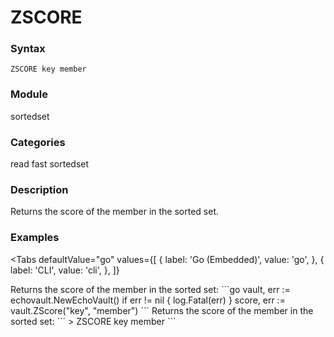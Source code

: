 
# ZSCORE

### Syntax
```
ZSCORE key member
```

### Module
<span className="acl-category">sortedset</span>

### Categories 
<span className="acl-category">read</span>
<span className="acl-category">fast</span>
<span className="acl-category">sortedset</span>

### Description 
Returns the score of the member in the sorted set.

### Examples

<Tabs
  defaultValue="go"
  values={[
    { label: 'Go (Embedded)', value: 'go', },
    { label: 'CLI', value: 'cli', },
  ]}
>
  <TabItem value="go">
    Returns the score of the member in the sorted set:
    ```go
    vault, err := echovault.NewEchoVault()
    if err != nil {
      log.Fatal(err)
    }
    score, err := vault.ZScore("key", "member")
    ```
  </TabItem>
  <TabItem value="cli">
    Returns the score of the member in the sorted set:
    ```
    > ZSCORE key member
    ```
  </TabItem>
</Tabs>  
